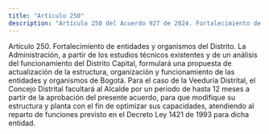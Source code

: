 ```yaml
---
title: "Artículo 250"
description: "Artículo 250 del Acuerdo 927 de 2024. Fortalecimiento de entidades y organismos del Distrito."
---
```


Artículo 250. Fortalecimiento de entidades y organismos del Distrito. La Administración, a partir de los estudios técnicos existentes y de un análisis del funcionamiento del Distrito Capital, formulará una propuesta de actualización de la estructura, organización y funcionamiento de las entidades y organismos de Bogotá. Para el caso de la Veeduría Distrital, el Concejo Distrital facultará al Alcalde por un periodo de hasta 12 meses a partir de la aprobación del presente acuerdo, para que modifique su estructura y planta con el fin de optimizar sus capacidades, atendiendo al reparto de funciones previsto en el Decreto Ley 1421 de 1993 para dicha entidad.